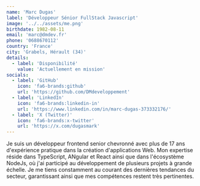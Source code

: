 ```yaml
---
name: 'Marc Dugas'
label: 'Développeur Sénior FullStack Javascript'
image: '../../assets/me.png'
birthdate: 1982-08-11
email: 'marc@dmdev.fr'
phone: '0688670112'
country: 'France'
city: 'Grabels, Hérault (34)'
details:
  - label: 'Disponibilité'
    value: 'Actuellement en mission'
socials:
  - label: 'GitHub'
    icon: 'fa6-brands:github'
    url: 'https://github.com/DMdeveloppement'
  - label: 'LinkedIn'
    icon: 'fa6-brands:linkedin-in'
    url: 'https://www.linkedin.com/in/marc-dugas-373332176/'
  - label: 'X (Twitter)'
    icon: 'fa6-brands:x-twitter'
    url: 'https://x.com/dugasmark'
---
```


Je suis un développeur frontend senior chevronné avec plus de 17 ans d'expérience pratique dans la création d'applications Web. Mon expertise réside dans TypeScript, ANgular et React ainsi que dans l'écosystème NodeJs, où j'ai participé au développement de plusieurs projets à grande échelle. Je me tiens constamment au courant des dernières tendances du secteur, garantissant ainsi que mes compétences restent très pertinentes.
